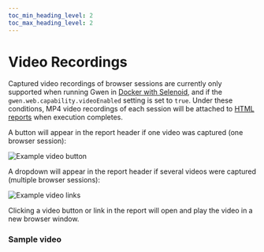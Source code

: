 ```yaml
--- 
toc_min_heading_level: 2
toc_max_heading_level: 2
---
```



# Video Recordings

Captured video recordings of browser sessions are currently only supported when running Gwen in [Docker with Selenoid](/docs/docker), and if the `gwen.web.capability.videoEnabled` setting is set to `true`. Under these conditions, MP4 video recordings of each session will be attached to [HTML reports](/docs/reports/html) when execution completes.

A button will appear in the report header if one video was captured (one browser session):

![Example video button](/img/reports/sample-html-video-1.png)

A dropdown will appear in the report header if several videos were captured (multiple browser sessions):

![Example video links](/img/reports/sample-html-video-2.png)

Clicking a video button or link in the report will open and play the video in a new browser window.

### Sample video

<ReactPlayer playing controls url='/videos/features-todo.mp4' />
